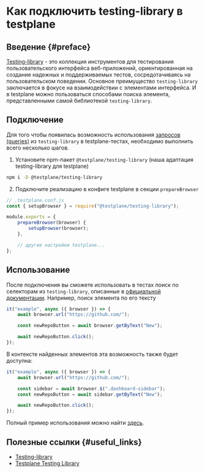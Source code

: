 # Как подключить testing-library в testplane

## Введение {#preface}

[Testing-library][testing-library] - это коллекция инструментов для тестирования пользовательского интерфейса веб-приложений, ориентированная на создание надежных и поддерживаемых тестов, сосредотачиваясь на пользовательском поведении. Основное преимущество `testing-library` заключается в фокусе на взаимодействии с элементами интерфейса. И в testplane можно пользоваться способами поиска элемента, представленными самой библиотекой `testing-library`.

## Подключение

Для того чтобы появилась возможность использования [запросов (queries)][queries] из `testing-library` в testplane-тестах, необходимо выполнить всего несколько шагов.

1. Установите npm-пакет `@testplane/testing-library` (наша адаптация testing-library для testplane)

```bash
npm i -D @testplane/testing-library
```

2. Подключите реализацию в конфиге testplane в секции `prepareBrowser`

```javascript
// .testplane.conf.js
const { setupBrowser } = require("@testplane/testing-library");

module.exports = {
    prepareBrowser(browser) {
        setupBrowser(browser);
    },

    // другие настройки testplane...
};
```

## Использование

После подключения вы сможете использовать в тестах поиск по селекторам из `testing-library`, описанные в [официальной документации](https://testing-library.com/docs/queries/about/). Например, поиск элемента по его тексту

```javascript
it("example", async ({ browser }) => {
    await browser.url("https://github.com/");

    const newRepoButton = await browser.getByText("New");

    await newRepoButton.click();
});
```

В контексте найденных элементов эта возможность также будет доступна:

```javascript
it("example", async ({ browser }) => {
    await browser.url("https://github.com/");

    const sidebar = await browser.$(".dashboard-sidebar");
    const newRepoButton = await sidebar.getByText("New");

    await newRepoButton.click();
});
```

Полный пример использования можно найти [здесь](https://github.com/gemini-testing/testplane/tree/master/examples/).

## Полезные ссылки {#useful_links}

-   [Testing-library][testing-library]
-   [Testplane Testing Library](https://github.com/gemini-testing/testplane-testing-library)

[testing-library]: https://testing-library.com/
[queries]: https://testing-library.com/docs/queries/about
